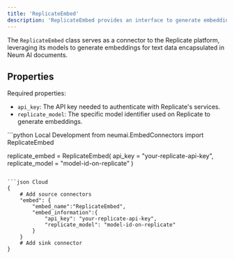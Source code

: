 ```yaml
---
title: 'ReplicateEmbed'
description: 'ReplicateEmbed provides an interface to generate embeddings using models from the Replicate platform, integrated within the Neum AI framework for document processing.'
---
```


The `ReplicateEmbed` class serves as a connector to the Replicate platform, leveraging its models to generate embeddings for text data encapsulated in Neum AI documents.

## Properties

Required properties:
- `api_key`: The API key needed to authenticate with Replicate's services.
- `replicate_model`: The specific model identifier used on Replicate to generate embeddings.

<CodeGroup>
```python Local Development
from neumai.EmbedConnectors import ReplicateEmbed

replicate_embed = ReplicateEmbed(
    api_key = "your-replicate-api-key",
    replicate_model = "model-id-on-replicate"
)
```

```json Cloud
{
    # Add source connectors
    "embed": {
        "embed_name":"ReplicateEmbed",
        "embed_information":{
            "api_key": "your-replicate-api-key",
            "replicate_model": "model-id-on-replicate"
        }
    }
    # Add sink connector
}
```
</CodeGroup>